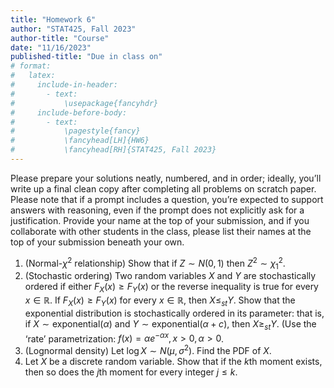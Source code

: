 ```yaml
---
title: "Homework 6"
author: "STAT425, Fall 2023"
author-title: "Course"
date: "11/16/2023"
published-title: "Due in class on"
# format:
#   latex:
#     include-in-header:
#       - text:
#           \usepackage{fancyhdr}
#     include-before-body:
#       - text:
#           \pagestyle{fancy}
#           \fancyhead[LH]{HW6}
#           \fancyhead[RH]{STAT425, Fall 2023}
---
```


Please prepare your solutions neatly, numbered, and in order; ideally, you'll write up a final clean copy after completing all problems on scratch paper. Please note that if a prompt includes a question, you're expected to support answers with reasoning, even if the prompt does not explicitly ask for a justification. Provide your name at the top of your submission, and if you collaborate with other students in the class, please list their names at the top of your submission beneath your own.

1.  (Normal-$\chi^2$ relationship) Show that if $Z\sim N(0, 1)$ then $Z^2 \sim \chi^2_1$.
2.  (Stochastic ordering) Two random variables $X$ and $Y$ are stochastically ordered if either $F_X(x) \geq F_Y(x)$ or the reverse inequality is true for every $x \in \mathbb{R}$. If $F_X(x) \geq F_Y(x)$ for every $x\in\mathbb{R}$, then $X \leq_{st} Y$. Show that the exponential distribution is stochastically ordered in its parameter: that is, if $X \sim \text{exponential}(\alpha)$ and $Y \sim \text{exponential}(\alpha + c)$, then $X \geq_{st} Y$. (Use the 'rate' parametrization: $f(x) = \alpha e^{-\alpha x}, x > 0, \alpha > 0$.
3. (Lognormal density) Let $\log X \sim N(\mu, \sigma^2)$. Find the PDF of $X$.
4. Let $X$ be a discrete random variable. Show that if the $k$th moment exists, then so does the $j$th moment for every integer $j \leq k$.

